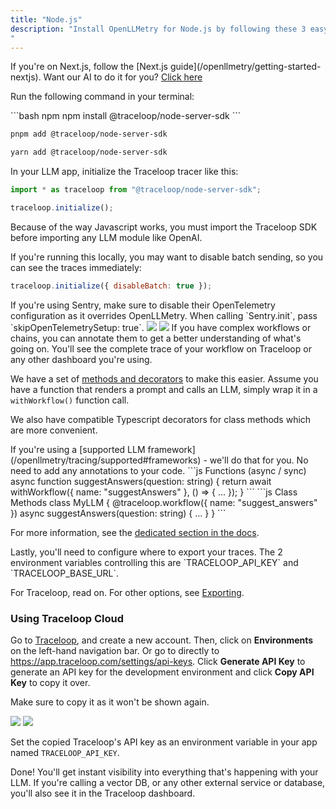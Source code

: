 ```yaml
---
title: "Node.js"
description: "Install OpenLLMetry for Node.js by following these 3 easy steps and get instant monitoring.
"
---
```


<Warning>
  If you're on Next.js, follow the [Next.js
  guide](/openllmetry/getting-started-nextjs).
</Warning>

<Steps>
<Step title="Install the SDK">

<Tip>
  Want our AI to do it for you? <a href="" target="_blank" id="vibekit-button" data-vibekit-token="k174v9knzdnmt51nf4d76fdnjn7jtmt4"rel="noreferrer">Click here</a>
</Tip>

Run the following command in your terminal:

<CodeGroup>
```bash npm
npm install @traceloop/node-server-sdk
```

```bash pnpm
pnpm add @traceloop/node-server-sdk
```

```bash yarn
yarn add @traceloop/node-server-sdk
```

</CodeGroup>

In your LLM app, initialize the Traceloop tracer like this:

```js
import * as traceloop from "@traceloop/node-server-sdk";

traceloop.initialize();
```

<Warning>
  Because of the way Javascript works, you must import the Traceloop SDK before
  importing any LLM module like OpenAI.
</Warning>

If you're running this locally, you may want to disable batch sending, so you can see the traces immediately:

```js
traceloop.initialize({ disableBatch: true });
```

<Note>
  If you're using Sentry, make sure to disable their OpenTelemetry configuration
  as it overrides OpenLLMetry. When calling `Sentry.init`, pass
  `skipOpenTelemetrySetup: true`.
</Note>

</Step>
<Step title="Annotate your workflows">
<Frame>
  <img className="block dark:hidden" src="/img/workflow-light.png" />
  <img className="hidden dark:block" src="/img/workflow-dark.png" />
</Frame>
If you have complex workflows or chains, you can annotate them to get a better understanding of what's going on.
You'll see the complete trace of your workflow on Traceloop or any other dashboard you're using.

We have a set of [methods and decorators](/openllmetry/tracing/annotations) to make this easier.
Assume you have a function that renders a prompt and calls an LLM, simply wrap it in a `withWorkflow()` function call.

We also have compatible Typescript decorators for class methods which are more convenient.

<Tip>
  If you're using a [supported LLM framework](/openllmetry/tracing/supported#frameworks) - 
  we'll do that for you. No need to add any annotations to your code.
</Tip>

<CodeGroup>
```js Functions (async / sync)
async function suggestAnswers(question: string) {
  return await withWorkflow({ name: "suggestAnswers" }, () => {
    ...
  });
}
```
```js Class Methods
class MyLLM {
  @traceloop.workflow({ name: "suggest_answers" })
  async suggestAnswers(question: string) {
    ...
  }
}
```
</CodeGroup>

For more information, see the [dedicated section in the docs](/openllmetry/tracing/annotations).

</Step>
<Step title="Configure trace exporting">
Lastly, you'll need to configure where to export your traces.
The 2 environment variables controlling this are `TRACELOOP_API_KEY` and `TRACELOOP_BASE_URL`.

For Traceloop, read on. For other options, see [Exporting](/openllmetry/integrations/introduction).

### Using Traceloop Cloud

Go to [Traceloop](https://app.traceloop.com), and create a new account.
Then, click on **Environments** on the left-hand navigation bar. Or go to directly to https://app.traceloop.com/settings/api-keys.
Click **Generate API Key** to generate an API key for the development environment and click **Copy API Key** to copy it over.

<Warning>Make sure to copy it as it won't be shown again.</Warning>

<Frame>
  <img className="block dark:hidden" src="/img/api-key-light.png" />
  <img className="hidden dark:block" src="/img/api-key-dark.png" />
</Frame>

Set the copied Traceloop's API key as an environment variable in your app named `TRACELOOP_API_KEY`.

Done! You'll get instant visibility into everything that's happening with your LLM.
If you're calling a vector DB, or any other external service or database, you'll also see it in the Traceloop dashboard.

</Step>
</Steps>
